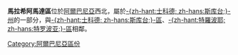 {{Infomation of Subdivisions|
Map=Image:AlbaniaMalesiEMadhe.png|
MapSize=100px|
Nation=阿爾巴尼亞|
enNation=Albania|
Lang=阿爾巴尼亞語|
oName=Malësisë së Madhe|
Lv=區|
Capital=[[科普利庫|科普利庫]]|
tArea=897|
tPop=37,000|
PopYear=2004|
ISOcode=AL-MM|
}}

'''馬拉希阿馬達區'''位於[[阿爾巴尼亞|阿爾巴尼亞]]西北，屬於[[士科德州|-{zh-hant:士科德; zh-hans:斯库台;}-州]]的一部分，與[[士科德區|-{zh-hant:士科德; zh-hans:斯库台;}-區]]、[[特羅波耶區|-{zh-hant:特羅波耶; zh-hans:特罗波亚;}-區]]相鄰。

{{Districts of Albania}}

[[Category:阿爾巴尼亞區份|Category:阿爾巴尼亞區份]]